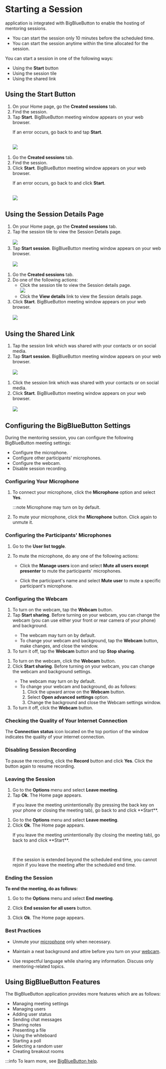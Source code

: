 
# Starting a Session 

<PartialExample mentored /> application is integrated with BigBlueButton to enable the hosting of mentoring sessions.

<Admonition type="note">
<ul>
<li>You can start the session only 10 minutes before the scheduled time.</li>
<li>You can start the session anytime within the time allocated for the session.</li>
</ul>
</Admonition>

You can start a session in one of the following ways:

* Using the **Start** button
* Using the session tile
* Using the shared link

## Using the Start Button
<Tabs>
<TabItem value="mentored mobile application" label="Mobile App" default>
<ol>
<li>On your Home page, go the <b>Created sessions</b> tab.</li>
<li>Find the session.</li>
<li>Tap <b>Start</b>. BigBlueButton meeting window appears on your web browser.
<br />
   <Admonition type="tip">    
   <p>If an error occurs, go back to <PartialExample mentored /> and tap <b>Start</b>.</p>
   </Admonition>
<br />
   <img src={StartButton} />
</li>
</ol>
</TabItem>
<TabItem value="mentored portal" label="Web Portal">
<ol>
<li>Go the <b>Created sessions</b> tab.</li>
<li>Find the session.</li>
<li>Click <b>Start</b>. BigBlueButton meeting window appears on your web browser.
<br />
   <Admonition type="tip">    
   <p>If an error occurs, go back to <PartialExample mentored /> and click <b>Start</b>.</p>
   </Admonition>
<br />
   <img src={PortalStartButton} />
</li>
</ol>
</TabItem>
</Tabs>

## Using the Session Details Page

<Tabs>
<TabItem value="mentored mobile application" label="Mobile App" default>
<ol>
<li>On your Home page, go the <b>Created sessions</b> tab.</li>
<li>Tap the session tile to view the Session Details page.
<br />
<br />
   <img src={NewSession} />
</li>
<li>Tap <b>Start session</b>. BigBlueButton meeting window appears on your web browser.
<br />
<br />
   <img src={StartSessionButton} />
</li>
</ol>
</TabItem>
<TabItem value="mentored portal" label="Web Portal">
<ol>
<li>Go the <b>Created sessions</b> tab.</li>
<li>Do one of the following actions:
   <ul>
   <li>Click the session tile to view the Session details page.
   <br />
      <img src={PortalNewSession} />
   </li>
   <li>Click the <b>View details</b> link to view the Session details page.</li>
   </ul>
</li>
<li>Click <b>Start</b>. BigBlueButton meeting window appears on your web browser.
<br />
<br />
   <img src={PortalSessionDetailsStart} />
</li>
</ol>
</TabItem>
</Tabs>

## Using the Shared Link

<Tabs>
<TabItem value="mentored mobile application" label="Mobile App" default>
<ol>
<li>Tap the session link which was shared with your contacts or on social media.</li> 
<li>Tap <b>Start session</b>. BigBlueButton meeting window appears on your web browser.
<br />
<br />
   <img src={StartSessionButton} />
</li>
</ol>
</TabItem>
<TabItem value="mentored portal" label="Web Portal">
<ol>
<li>Click the session link which was shared with your contacts or on social media.</li> 
<li>Click <b>Start</b>. BigBlueButton meeting window appears on your web browser.
<br />
<br />
   <img src={PortalSessionDetailsStart} />
</li>
</ol>
</TabItem>
</Tabs>

## Configuring the BigBlueButton Settings

During the mentoring session, you can configure the following BigBlueButton meeting settings:

* Configure the microphone.
* Configure other participants' microphones.
* Configure the webcam.
* Disable session recording.

### Configuring Your Microphone

1. To connect your microphone, click the **Microphone** option and select **Yes**. 

   :::note
   Microphone may turn on by default.

2.	To mute your microphone, click the **Microphone** button. Click again to unmute it.

### Configuring the Participants' Microphones

1. Go to the **User list toggle**.

2. To mute the microphone, do any one of the following actions:

   * Click the **Manage users** icon and select **Mute all users except presenter** to mute the participants' microphones.

   * Click the participant's name and select **Mute user** to mute a specific participant's microphone.

### Configuring the Webcam

<Tabs>
<TabItem value="mentored mobile application" label="Mobile App" default>
<ol>
<li>To turn on the webcam, tap the <b>Webcam</b> button.</li>
<li>Tap <b>Start sharing</b>. Before turning on your webcam, you can change the webcam (you can use either your front or rear camera of your phone) and background. 
   <Admonition type="note">
   <ul>
   <li>The webcam may turn on by default.</li>
   <li>To change your webcam and background, tap the <b>Webcam</b> button, make changes, and close the window.</li>
   </ul>
   </Admonition>
</li>
<li>To turn it off, tap the <b>Webcam</b> button and tap <b>Stop sharing</b>.</li>
</ol>
</TabItem>
<TabItem value="mentored portal" label="Web Portal" default>
<ol>
<li>To turn on the webcam, click the <b>Webcam</b> button.</li>
<li>Click <b>Start sharing</b>. Before turning on your webcam, you can change the webcam and background settings. 
   <Admonition type="note">
   <ul>
   <li>The webcam may turn on by default.</li>
   <li>To change your webcam and background, do as follows:
      <ol>
      <li>Click the upward arrow on the <b>Webcam</b> button.</li>
      <li>Select <b>Open advanced settings</b> option.</li>
      <li>Change the background and close the Webcam settings window.</li>
      </ol>
   </li>
   </ul>
   </Admonition>
</li>
<li>To turn it off, click the <b>Webcam</b> button.</li>
</ol>
</TabItem>
</Tabs>

### Checking the Quality of Your Internet Connection 

The **Connection status** icon located on the top portion of the window indicates the quality of your internet connection.

### Disabling Session Recording

To pause the recording, click the **Record** button and click **Yes**. Click the button again to resume recording.

### Leaving the Session

<Tabs>
<TabItem value="mentored mobile application" label="Mobile App" default>
<ol>
<li>Go to the <b>Options</b> menu and select <b>Leave meeting</b>.</li>
<li>Tap <b>Ok</b>. The <PartialExample mentored /> Home page appears.
<br />
   <Admonition type="note">    
   <p>If you leave the meeting unintentionally (by pressing the back key on your phone or closing the meeting tab), go back to <PartialExample mentored /> and click **Start**.</p>
   </Admonition>
</li>
</ol>
</TabItem>
<TabItem value="mentored portal" label="Web Portal" default>
<ol>
<li>Go to the <b>Options</b> menu and select <b>Leave meeting</b>.</li>
<li>Click <b>Ok</b>. The <PartialExample mentored /> Home page appears.
<br />
   <Admonition type="note">    
   <p>If you leave the meeting unintentionally (by closing the meeting tab), go back to <PartialExample mentored /> and click **Start**.</p>
   </Admonition>
<br />  
   <Admonition type="caution">    
   <p>If the session is extended beyond the scheduled end time, you cannot rejoin if you leave the meeting after the scheduled end time.</p>
   </Admonition>
</li>
</ol>
</TabItem>
</Tabs>

### Ending the Session

**To end the meeting, do as follows:**

1. Go to the **Options** menu and select **End meeting**.

2. Click **End session for all users** button.

3. Click **Ok**. The <PartialExample mentored /> Home page appears.

### Best Practices

- Unmute your [microphone](#configuring-the-microphone) only when necessary.

- Maintain a neat background and attire before you turn on your [webcam](#configuring-the-webcam). 

- Use respectful language while sharing any information. Discuss only mentoring-related topics.

## Using BigBlueButton Features

The BigBlueButton application provides more features which are as follows:

* Managing meeting settings
* Managing users
* Adding user status
* Sending chat messages
* Sharing notes
* Presenting a file
* Using the whiteboard
* Starting a poll
* Selecting a random user
* Creating breakout rooms

:::info 
To learn more, see [BigBlueButton help](https://bigbluebutton.org/teachers/tutorials/).
